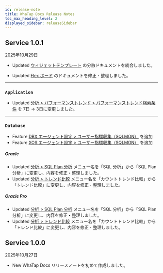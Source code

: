 ```yaml
---
id: release-note
title: WhaTap Docs Release Notes
toc_max_heading_level: 2
displayed_sidebar: releaseSidebar
---
```


## Service 1.0.1

2025年10月29日

<div class='indentTab'>

- <Status priority='1'>Updated</Status> [ウィジェットテンプレート](/widget-template) の分散ドキュメントを統合しました。

- <Status priority='1'>Updated</Status> [Flex ボード](/java/flex-board) のドキュメントを修正・整理しました。

---

### `Application`

- <Status priority='1'>Updated</Status> [分析 > パフォーマンストレンド > パフォーマンストレンド検索条件](/java/performance-trend#performance-trend-search-conditions) を 7日 → 3日に変更しました。

---

### `Database`

- <Status priority='1'>Feature</Status> [DBX エージェント設定 > ユーザー指標収集（SQLMON）](/oracle-pro/agent-dmx-settings#사용자-지표-수집-sqlmon) を追加
- <Status priority='1'>Feature</Status> [XOS エージェント設定 > ユーザー指標収集（SQLMON）](/oracle-pro/agent-xos-settings#사용자-지표-수집-shmon) を追加

##### Oracle

- <Status priority='1'>Updated</Status> [分析 > SQL Plan 分析](/oracle/analysis-sql) メニュー名を「SQL 分析」から「SQL Plan 分析」に変更し、内容を修正・整理しました。  
- <Status priority='1'>Updated</Status> [分析 > トレンド比較](/oracle/analysis-count-trend) メニュー名を「カウントトレンド比較」から「トレンド比較」に変更し、内容を修正・整理しました。

##### Oracle Pro

- <Status priority='1'>Updated</Status> [分析 > SQL Plan 分析](/oracle-pro/analysis-sql) メニュー名を「SQL 分析」から「SQL Plan 分析」に変更し、内容を修正・整理しました。  
- <Status priority='1'>Updated</Status> [分析 > トレンド比較](/oracle-pro/analysis-count-trend) メニュー名を「カウントトレンド比較」から「トレンド比較」に変更し、内容を修正・整理しました。

</div>

## Service 1.0.0

2025年10月27日

- <Status priority='1'>New</Status> WhaTap Docs リリースノートを初めて作成しました。